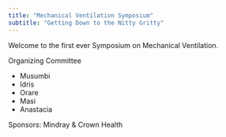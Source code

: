 ```yaml
---
title: "Mechanical Ventilation Symposium"
subtitle: "Getting Down to the Nitty Gritty"
---
```


Welcome to the first ever Symposium on Mechanical Ventilation.

Organizing Committee

- Musumbi
- Idris
- Orare
- Masi
- Anastacia

Sponsors: Mindray & Crown Health

```r

```
